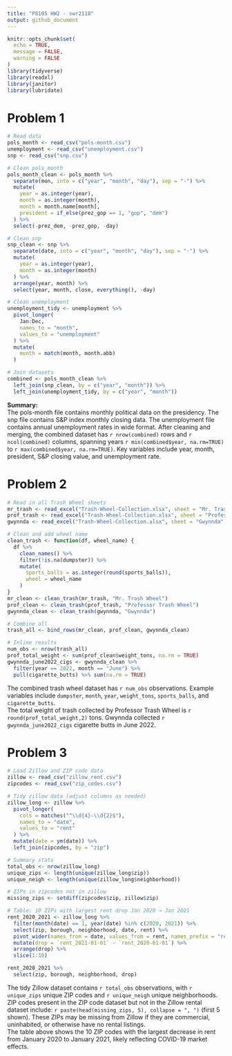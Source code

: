 ```yaml
---
title: "P8105 HW2 - swr2118"
output: github_document
---
```


```r
knitr::opts_chunk$set(
  echo = TRUE,
  message = FALSE,
  warning = FALSE
)
library(tidyverse)
library(readxl)
library(janitor)
library(lubridate)
```


# Problem 1

```r
# Read data
pols_month <- read_csv("pols-month.csv")
unemployment <- read_csv("unemployment.csv")
snp <- read_csv("snp.csv")

# Clean pols_month
pols_month_clean <- pols_month %>%
  separate(mon, into = c("year", "month", "day"), sep = "-") %>%
  mutate(
    year = as.integer(year),
    month = as.integer(month),
    month = month.name[month],
    president = if_else(prez_gop == 1, "gop", "dem")
  ) %>%
  select(-prez_dem, -prez_gop, -day)

# Clean snp
snp_clean <- snp %>%
  separate(date, into = c("year", "month", "day"), sep = "-") %>%
  mutate(
    year = as.integer(year),
    month = as.integer(month)
  ) %>%
  arrange(year, month) %>%
  select(year, month, close, everything(), -day)

# Clean unemployment
unemployment_tidy <- unemployment %>%
  pivot_longer(
    Jan:Dec,
    names_to = "month",
    values_to = "unemployment"
  ) %>%
  mutate(
    month = match(month, month.abb)
  )

# Join datasets
combined <- pols_month_clean %>%
  left_join(snp_clean, by = c("year", "month")) %>%
  left_join(unemployment_tidy, by = c("year", "month"))
```

**Summary:**  
The pols-month file contains monthly political data on the presidency. The snp file contains S&P index monthly closing data. The unemployment file contains annual unemployment rates in wide format. After cleaning and merging, the combined dataset has `r nrow(combined)` rows and `r ncol(combined)` columns, spanning years `r min(combined$year, na.rm=TRUE)` to `r max(combined$year, na.rm=TRUE)`. Key variables include year, month, president, S&P closing value, and unemployment rate.

# Problem 2

```r
# Read in all Trash Wheel sheets
mr_trash <- read_excel("Trash-Wheel-Collection.xlsx", sheet = "Mr. Trash Wheel", skip = 1)
prof_trash <- read_excel("Trash-Wheel-Collection.xlsx", sheet = "Professor Trash Wheel", skip = 1)
gwynnda <- read_excel("Trash-Wheel-Collection.xlsx", sheet = "Gwynnda", skip = 1)

# Clean and add wheel name
clean_trash <- function(df, wheel_name) {
  df %>%
    clean_names() %>%
    filter(!is.na(dumpster)) %>%
    mutate(
      sports_balls = as.integer(round(sports_balls)),
      wheel = wheel_name
    )
}
mr_clean <- clean_trash(mr_trash, "Mr. Trash Wheel")
prof_clean <- clean_trash(prof_trash, "Professor Trash Wheel")
gwynnda_clean <- clean_trash(gwynnda, "Gwynnda")

# Combine all
trash_all <- bind_rows(mr_clean, prof_clean, gwynnda_clean)

# Inline results
num_obs <- nrow(trash_all)
prof_total_weight <- sum(prof_clean$weight_tons, na.rm = TRUE)
gwynnda_june2022_cigs <- gwynnda_clean %>%
  filter(year == 2022, month == "June") %>%
  pull(cigarette_butts) %>% sum(na.rm = TRUE)
```

The combined trash wheel dataset has `r num_obs` observations. Example variables include `dumpster`, `month`, `year`, `weight_tons`, `sports_balls`, and `cigarette_butts`.  
The total weight of trash collected by Professor Trash Wheel is `r round(prof_total_weight,2)` tons. Gwynnda collected `r gwynnda_june2022_cigs` cigarette butts in June 2022.

# Problem 3

```r
# Load Zillow and ZIP code data
zillow <- read_csv("zillow_rent.csv")
zipcodes <- read_csv("zip_codes.csv")

# Tidy zillow data (adjust columns as needed)
zillow_long <- zillow %>%
  pivot_longer(
    cols = matches("^\\d{4}-\\d{2}$"),
    names_to = "date",
    values_to = "rent"
  ) %>%
  mutate(date = ym(date)) %>%
  left_join(zipcodes, by = "zip")

# Summary stats
total_obs <- nrow(zillow_long)
unique_zips <- length(unique(zillow_long$zip))
unique_neigh <- length(unique(zillow_long$neighborhood))

# ZIPs in zipcodes not in zillow
missing_zips <- setdiff(zipcodes$zip, zillow$zip)

# Table: 10 ZIPs with largest rent drop Jan 2020 → Jan 2021
rent_2020_2021 <- zillow_long %>%
  filter(month(date) == 1, year(date) %in% c(2020, 2021)) %>%
  select(zip, borough, neighborhood, date, rent) %>%
  pivot_wider(names_from = date, values_from = rent, names_prefix = "rent_") %>%
  mutate(drop = `rent_2021-01-01` - `rent_2020-01-01`) %>%
  arrange(drop) %>%
  slice(1:10)

rent_2020_2021 %>%
  select(zip, borough, neighborhood, drop)
```

The tidy Zillow dataset contains `r total_obs` observations, with `r unique_zips` unique ZIP codes and `r unique_neigh` unique neighborhoods.  
ZIP codes present in the ZIP code dataset but not in the Zillow rental dataset include: `r paste(head(missing_zips, 5), collapse = ", ")` (first 5 shown). These ZIPs may be missing from Zillow if they are commercial, uninhabited, or otherwise have no rental listings.  
The table above shows the 10 ZIP codes with the largest decrease in rent from January 2020 to January 2021, likely reflecting COVID-19 market effects.
